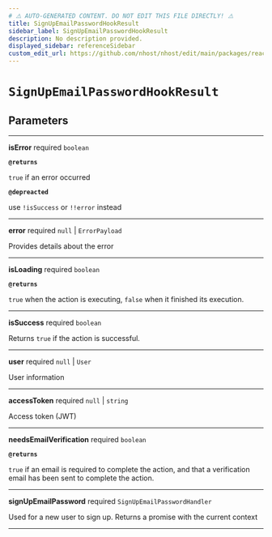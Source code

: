 ```yaml
---
# ⚠️ AUTO-GENERATED CONTENT. DO NOT EDIT THIS FILE DIRECTLY! ⚠️
title: SignUpEmailPasswordHookResult
sidebar_label: SignUpEmailPasswordHookResult
description: No description provided.
displayed_sidebar: referenceSidebar
custom_edit_url: https://github.com/nhost/nhost/edit/main/packages/react/src/useSignUpEmailPassword.ts#L16
---
```


# `SignUpEmailPasswordHookResult`

## Parameters

---

**<span className="parameter-name">isError</span>** <span className="optional-status">required</span> `boolean`

**`@returns`**

`true` if an error occurred

**`@depreacted`**

use `!isSuccess` or `!!error` instead

---

**<span className="parameter-name">error</span>** <span className="optional-status">required</span> `null` | `ErrorPayload`

Provides details about the error

---

**<span className="parameter-name">isLoading</span>** <span className="optional-status">required</span> `boolean`

**`@returns`**

`true` when the action is executing, `false` when it finished its execution.

---

**<span className="parameter-name">isSuccess</span>** <span className="optional-status">required</span> `boolean`

Returns `true` if the action is successful.

---

**<span className="parameter-name">user</span>** <span className="optional-status">required</span> `null` | `User`

User information

---

**<span className="parameter-name">accessToken</span>** <span className="optional-status">required</span> `null` | `string`

Access token (JWT)

---

**<span className="parameter-name">needsEmailVerification</span>** <span className="optional-status">required</span> `boolean`

**`@returns`**

`true` if an email is required to complete the action, and that a verification email has been sent to complete the action.

---

**<span className="parameter-name">signUpEmailPassword</span>** <span className="optional-status">required</span> `SignUpEmailPasswordHandler`

Used for a new user to sign up. Returns a promise with the current context

---
